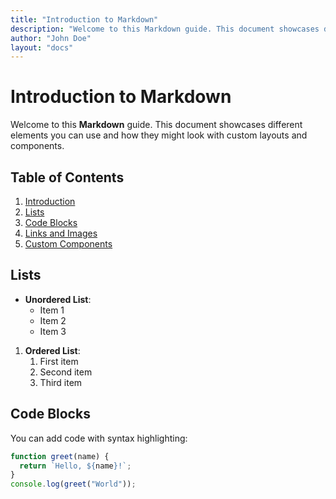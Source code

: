 ```yaml
---
title: "Introduction to Markdown"
description: "Welcome to this Markdown guide. This document showcases different elements you can use and how they might look with custom layouts and components."
author: "John Doe"
layout: "docs"
---
```


# Introduction to Markdown

Welcome to this **Markdown** guide. This document showcases different elements you can use and how they might look with custom layouts and components.

## Table of Contents
1. [Introduction](#introduction-to-markdown)
2. [Lists](#lists)
3. [Code Blocks](#code-blocks)
4. [Links and Images](#links-and-images)
5. [Custom Components](#custom-components)

## Lists

- **Unordered List**:
  - Item 1
  - Item 2
  - Item 3

1. **Ordered List**:
   1. First item
   2. Second item
   3. Third item

## Code Blocks

You can add code with syntax highlighting:

```javascript
function greet(name) {
  return `Hello, ${name}!`;
}
console.log(greet("World"));
```